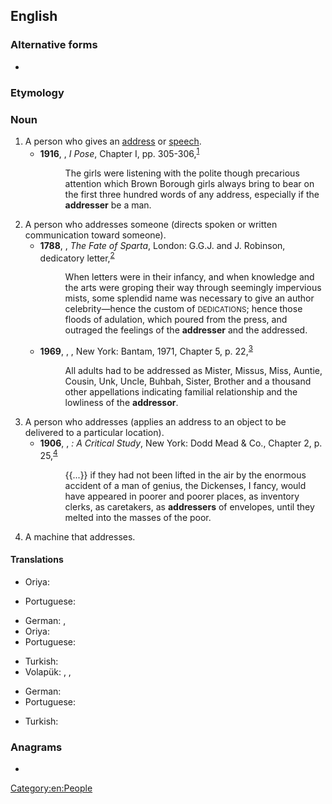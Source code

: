 ==English==

===Alternative forms===
* {{l|en|addressor}}

===Etymology===
{{suffix|address|er|id2=agent noun|lang=en}}

===Noun===
{{en-noun}}

# A person who gives an [[address]] or [[speech]].
#* '''1916''', {{w|Stella Benson}}, ''I Pose'', Chapter I, pp. 305-306,<sup>[https://archive.org/details/ipose00bens]</sup>
#*: The girls were listening with the polite though precarious attention which Brown Borough girls always bring to bear on the first three hundred words of any address, especially if the '''addresser''' be a man.
# A person who addresses someone (directs spoken or written communication toward someone).
#* '''1788''', {{w|Hannah Cowley}}, ''The Fate of Sparta'', London: G.G.J. and J. Robinson, dedicatory letter,<sup>[http://name.umdl.umich.edu/004803506.0001.000]</sup>
#*: When letters were in their infancy, and when knowledge and the arts were groping their way through seemingly impervious mists, some splendid name was necessary to give an author celebrity—hence the custom of <small>DEDICATIONS</small>; hence those floods of adulation, which poured from the press, and outraged the feelings of the '''addresser''' and the addressed.
#* '''1969''', {{w|Maya Angelou}}, ''{{w|I Know Why the Caged Bird Sings}}'', New York: Bantam, 1971, Chapter 5, p. 22,<sup>[https://archive.org/details/iknowwhycagedbi000maya]</sup>
#*: All adults had to be addressed as Mister, Missus, Miss, Auntie, Cousin, Unk, Uncle, Buhbah, Sister, Brother and a thousand other appellations indicating familial relationship and the lowliness of the '''addressor'''.
# A person who addresses (applies an address to an object to be delivered to a particular location).
#* '''1906''', {{w|G. K. Chesterton}}, ''{{w|Charles Dickens}}: A Critical Study'', New York: Dodd Mead & Co., Chapter 2, p. 25,<sup>[https://archive.org/details/charlesdickenscr01ches]</sup>
#*: {{...}} if they had not been lifted in the air by the enormous accident of a man of genius, the Dickenses, I fancy, would have appeared in poorer and poorer places, as inventory clerks, as caretakers, as '''addressers''' of envelopes, until they melted into the masses of the poor.
# A machine that addresses.

====Translations====
{{trans-top|a person who gives an address or speech}}
* Oriya: {{t+|or|ବକ୍ତା|sc=Orya}}
{{trans-mid}}
* Portuguese: {{t+|pt|orador|m}}
{{trans-bottom}}

{{trans-top|a person who addresses someone}}
{{trans-mid}}
{{trans-bottom}}

{{trans-top|a person who addresses an object to be delivered}}
* German: {{t|de|Versender|m}}, {{t|de|Versenderin|f}}
* Oriya: {{t+|or|ପ୍ରେରକ|sc=Orya}}
* Portuguese: {{t|pt|endereçador|m}}
{{trans-mid}}
* Turkish: {{t+|tr|gönderen}}
* Volapük: {{qualifier|♂♀}} {{t+|vo|ladetan}}, {{qualifier|♂}} {{t|vo|hiladetan}}, {{qualifier|♀}} {{t|vo|jiladetan}}
{{trans-bottom}}

{{trans-top|a machine that addresses}}
* German: {{t+|de|Adressiermaschine|f}}
* Portuguese: {{t|pt|endereçador|m}}
{{trans-mid}}
* Turkish: {{t|tr|göndergeç}}
{{trans-bottom}}

===Anagrams===
* {{anagrams|en|a=addeerrss|readdress}}

[[Category:en:People]]
